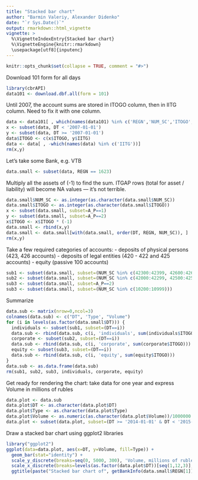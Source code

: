 ```yaml
---
title: "Stacked bar chart"
author: "Barmin Valeriy, Alexander Didenko"
date: "`r Sys.Date()`"
output: rmarkdown::html_vignette
vignette: >
  %\VignetteIndexEntry{Stacked bar chart}
  %\VignetteEngine{knitr::rmarkdown}
  \usepackage[utf8]{inputenc}
---
```


```r
knitr::opts_chunk$set(collapse = TRUE, comment = "#>")
```
Download 101 form for all days
```r
library(cbrAPI)
data101 <- download.dbf.all(form = 101)
```
Until 2007, the account sums are stored in ITOGO column, then in IITG column. Need to fix it with one column.
```r
data <- data101[ , which(names(data101) %in% c('REGN','NUM_SC','ITOGO','IITG','A_P','DT'))]
x <- subset(data, DT < '2007-01-01')
y <- subset(data, DT >= '2007-01-01')
data$ITOGO <- c(x$ITOGO, y$IITG)
data <- data[ , -which(names(data) %in% c('IITG'))]
rm(x,y)
```
Let's take some Bank, e.g. VTB
```r
data.small <- subset(data, REGN == 1623)
```
Multiply all the assets of (-1) to find the sum. ITGAP rows (total for asset / liability) will become NA values — it's not terrible.
```r
data.small$NUM_SC <- as.integer(as.character(data.small$NUM_SC))
data.small$ITOGO <- as.integer(as.character(data.small$ITOGO))
x <- subset(data.small, subset=A_P==1)
y <- subset(data.small, subset=A_P==2)
x$ITOGO <- x$ITOGO * (-1)
data.small <- rbind(x,y)
data.small <- data.small[with(data.small, order(DT, REGN, NUM_SC)), ]
rm(x,y)
```
Take a few required categories of accounts:
- deposits of physical persons (423, 426 accounts)
- deposits of legal entities (420 - 422 and 425 accounts)
- equity (passive 100 accounts)
```r
sub1 <- subset(data.small, subset=(NUM_SC %in% c(42300:42399, 42600:42699)))
sub2 <- subset(data.small, subset=(NUM_SC %in% c(42000:42299, 42500:42599)))
sub3 <- subset(data.small, subset=A_P==2)
sub3 <- subset(data.small, subset=(NUM_SC %in% c(10200:10999)))
```
Summarize
```r
data.sub <- matrix(nrow=0,ncol=3)
colnames(data.sub) <- c("DT", 'Type', "Volume")
for (i in levels(as.factor(data.small$DT))) {
  individuals <- subset(sub1, subset=(DT==i))
  data.sub <- rbind(data.sub, c(i, 'individuals', sum(individuals$ITOGO)))
  corporate <- subset(sub2, subset=(DT==i))
  data.sub <- rbind(data.sub, c(i, 'corporate', sum(corporate$ITOGO)))
  equity <- subset(sub3, subset=(DT==i))
  data.sub <- rbind(data.sub, c(i, 'equity', sum(equity$ITOGO)))
}
data.sub <- as.data.frame(data.sub)
rm(sub1, sub2, sub3, individuals, corporate, equity)
```
Get ready for rendering the chart: take data for one year and express Volume in millions of rubles
```r
data.plot <- data.sub
data.plot$DT <- as.character(data.plot$DT)
data.plot$Type <- as.character(data.plot$Type)
data.plot$Volume <- as.numeric(as.character(data.plot$Volume))/1000000
data.plot <- subset(data.plot, subset=(DT >= '2014-01-01' & DT < '2015-01-01'))
```
Draw a stacked bar chart using ggplot2 libraries
```r
library("ggplot2")
ggplot(data=data.plot, aes(x=DT, y=Volume, fill=Type)) +
  geom_bar(stat="identity") +
  scale_y_discrete(breaks=seq(0, 5000, 300), 'Volume, millions of rubles') +
  scale_x_discrete(breaks=levels(as.factor(data.plot$DT))[seq(1,12,3)], 'Date') +
  ggtitle(paste("Stacked bar chart of", getBankInfo(data.small$REGN[1])$name))
```